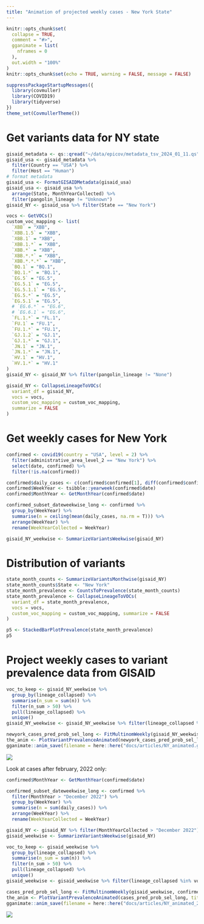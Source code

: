 ```yaml
---
title: "Animation of projected weekly cases - New York State"
---
```


```r
knitr::opts_chunk$set(
  collapse = TRUE,
  comment = "#>",
  gganimate = list(
    nframes = 0
  ),
  out.width = "100%"
)
knitr::opts_chunk$set(echo = TRUE, warning = FALSE, message = FALSE)
```

```r
suppressPackageStartupMessages({
  library(covmuller)
  library(COVID19)
  library(tidyverse)
})
theme_set(CovmullerTheme())
```

# Get variants data for NY state

```r
gisaid_metadata <- qs::qread("~/data/epicov/metadata_tsv_2024_01_11.qs")
gisaid_usa <- gisaid_metadata %>%
  filter(Country == "USA") %>%
  filter(Host == "Human")
# format metadata
gisaid_usa <- FormatGISAIDMetadata(gisaid_usa)
gisaid_usa <- gisaid_usa %>%
  arrange(State, MonthYearCollected) %>%
  filter(pangolin_lineage != "Unknown")
gisaid_NY <- gisaid_usa %>% filter(State == "New York")

vocs <- GetVOCs()
custom_voc_mapping <- list(
  `XBB` = "XBB",
  `XBB.1.5` = "XBB",
  `XBB.1` = "XBB",
  `XBB.1.*` = "XBB",
  `XBB.*` = "XBB",
  `XBB.*.*` = "XBB",
  `XBB.*.*.*` = "XBB",
  `BQ.1` = "BQ.1",
  `BQ.1.*` = "BQ.1",
  `EG.5` = "EG.5",
  `EG.5.1` = "EG.5",
  `EG.5.1.1` = "EG.5",
  `EG.5.*` = "EG.5",
  `EG.5.1` = "EG.5",
  # `EG.6.*` = "EG.6",
  # `EG.6.1` = "EG.6",
  `FL.1.*` = "FL.1",
  `FU.1` = "FU.1",
  `FU.1.*` = "FU.1",
  `GJ.1.2` = "GJ.1",
  `GJ.1.*` = "GJ.1",
  `JN.1` = "JN.1",
  `JN.1.*` = "JN.1",
  `HV.1` = "HV.1",
  `HV.1.*` = "HV.1"
)
gisaid_NY <- gisaid_NY %>% filter(pangolin_lineage != "None")

gisaid_NY <- CollapseLineageToVOCs(
  variant_df = gisaid_NY,
  vocs = vocs,
  custom_voc_mapping = custom_voc_mapping,
  summarize = FALSE
)
```

# Get weekly cases for New York

```r
confirmed <- covid19(country = "USA", level = 2) %>%
  filter(administrative_area_level_2 == "New York") %>%
  select(date, confirmed) %>%
  filter(!is.na(confirmed))

confirmed$daily_cases <- c(confirmed$confirmed[1], diff(confirmed$confirmed))
confirmed$WeekYear <- tsibble::yearweek(confirmed$date)
confirmed$MonthYear <- GetMonthYear(confirmed$date)

confirmed_subset_dateweekwise_long <- confirmed %>%
  group_by(WeekYear) %>%
  summarise(n = ceiling(mean(daily_cases, na.rm = T))) %>%
  arrange(WeekYear) %>%
  rename(WeekYearCollected = WeekYear)

gisaid_NY_weekwise <- SummarizeVariantsWeekwise(gisaid_NY)
```

# Distribution of variants


```r
state_month_counts <- SummarizeVariantsMonthwise(gisaid_NY)
state_month_counts$State <- "New York"
state_month_prevalence <- CountsToPrevalence(state_month_counts)
state_month_prevalence <- CollapseLineageToVOCs(
  variant_df = state_month_prevalence,
  vocs = vocs,
  custom_voc_mapping = custom_voc_mapping, summarize = FALSE
)

p5 <- StackedBarPlotPrevalence(state_month_prevalence)
p5
```



# Project weekly cases to variant prevalence data from GISAID

```r
voc_to_keep <- gisaid_NY_weekwise %>%
  group_by(lineage_collapsed) %>%
  summarise(n_sum = sum(n)) %>%
  filter(n_sum > 50) %>%
  pull(lineage_collapsed) %>%
  unique()
gisaid_NY_weekwise <- gisaid_NY_weekwise %>% filter(lineage_collapsed %in% voc_to_keep)

newyork_cases_pred_prob_sel_long <- FitMultinomWeekly(gisaid_NY_weekwise, confirmed_subset_dateweekwise_long)
the_anim <- PlotVariantPrevalenceAnimated(newyork_cases_pred_prob_sel_long, title = "Estimated cases (weekly average) in New York state by variant", caption = "**Source: gisaid.org and covid19nytimes**<br>", date_breaks = "28 days")
gganimate::anim_save(filename = here::here("docs/articles/NY_animated.gif"), animation = the_anim)
```
![](NY_animated.gif)


Look at cases after february, 2022 only:

```r
confirmed$MonthYear <- GetMonthYear(confirmed$date)

confirmed_subset_dateweekwise_long <- confirmed %>%
  filter(MonthYear > "December 2022") %>%
  group_by(WeekYear) %>%
  summarise(n = sum(daily_cases)) %>%
  arrange(WeekYear) %>%
  rename(WeekYearCollected = WeekYear)

gisaid_NY <- gisaid_NY %>% filter(MonthYearCollected > "December 2022")
gisaid_weekwise <- SummarizeVariantsWeekwise(gisaid_NY)

voc_to_keep <- gisaid_weekwise %>%
  group_by(lineage_collapsed) %>%
  summarise(n_sum = sum(n)) %>%
  filter(n_sum > 50) %>%
  pull(lineage_collapsed) %>%
  unique()
gisaid_weekwise <- gisaid_weekwise %>% filter(lineage_collapsed %in% voc_to_keep)

cases_pred_prob_sel_long <- FitMultinomWeekly(gisaid_weekwise, confirmed_subset_dateweekwise_long)
the_anim <- PlotVariantPrevalenceAnimated(cases_pred_prob_sel_long, title = "Estimated cases (weekly average) in New York state by variant", caption = "**Source: gisaid.org and covid19nytimes**<br>")
gganimate::anim_save(filename = here::here("docs/articles/NY_animated_2023.gif"), animation = the_anim)
```
![](NY_animated_2023.gif)
